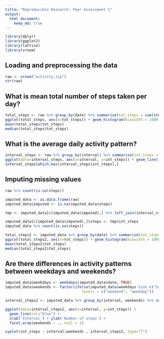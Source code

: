 ```yaml
---
title: "Reproducible Research: Peer Assessment 1"
output: 
  html_document:
    keep_md: true
---
```

```r
library(dplyr)
library(ggplot2)
library(lattice)
library(vroom)
```

## Loading and preprocessing the data
```r
raw <- vroom("activity.zip")
str(raw)
```


## What is mean total number of steps taken per day?
```r
total_steps <- raw %>% group_by(date) %>% summarise(tot_steps = sum(steps, na.rm = TRUE))
ggplot(total_steps, aes(x=tot_steps)) + geom_histogram(binwidth = 1000)
mean(total_steps$tot_steps)
median(total_steps$tot_steps)
```



## What is the average daily activity pattern?
```r
interval_steps <- raw %>% group_by(interval) %>% summarise(int_steps = mean(steps, na.rm = TRUE))
ggplot(data=interval_steps, aes(x=interval, y=int_steps)) + geom_line()
interval_steps[which.max(interval_steps$int_steps),]
```


## Imputing missing values
```r
raw %>% count(is.na(steps))

imputed_data <- as.data.frame(raw)
imputed_data$imputed <- is.na(imputed_data$steps)

tmp <- imputed_data[c(imputed_data$imputed),] %>% left_join(interval_steps, by="interval")

imputed_data[c(imputed_data$imputed),]$steps <- tmp$int_steps
imputed_data %>% count(is.na(steps))

total_steps2 <- imputed_data %>% group_by(date) %>% summarise(tot_steps = sum(steps, na.rm = TRUE))
ggplot(total_steps2, aes(x=tot_steps)) + geom_histogram(binwidth = 1000)
mean(total_steps2$tot_steps)
median(total_steps2$tot_steps)
```


## Are there differences in activity patterns between weekdays and weekends?
```r
imputed_data$weekdays <- weekdays(imputed_data$date, TRUE)
imputed_data$weekends <- factor(ifelse(imputed_data$weekdays %in% c("Sat", "Sun"), "weekend", "weekday"),
                                   levels = c("weekend", "weekday"))

interval_steps2 <- imputed_data %>% group_by(interval, weekends) %>% summarise(int_steps = mean(steps, na.rm = TRUE))


```
```r
ggplot(data=interval_steps2, aes(x=interval, y=int_steps)) +
  geom_line(col="blue") +
  xlab('Interval') + ylab('Number of steps') +
  facet_wrap(weekends ~ ., ncol = 1)
```
```r
xyplot(int_steps ~ interval|weekends , interval_steps2, type="l")
```